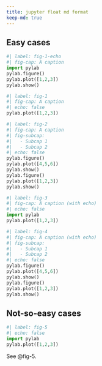 ```yaml
---
title: jupyter float md format
keep-md: true
---
```


## Easy cases

```python
#| label: fig-1-echo
#| fig-cap: A caption
import pylab
pylab.figure()
pylab.plot([1,2,3])
pylab.show()
```


```python
#| label: fig-1
#| fig-cap: A caption
#| echo: false
pylab.plot([1,2,3])
```

```python
#| label: fig-2
#| fig-cap: A caption
#| fig-subcap: 
#|   - Subcap 1
#|   - Subcap 2
#| echo: false
pylab.figure()
pylab.plot([4,5,6])
pylab.show()
pylab.figure()
pylab.plot([1,2,3])
pylab.show()
```


```python
#| label: fig-3
#| fig-cap: A caption (with echo)
#| echo: false
import pylab
pylab.plot([1,2,3])
```

```python
#| label: fig-4
#| fig-cap: A caption (with echo)
#| fig-subcap: 
#|   - Subcap 1
#|   - Subcap 2
#| echo: false
pylab.figure()
pylab.plot([4,5,6])
pylab.show()
pylab.figure()
pylab.plot([1,2,3])
pylab.show()
```

## Not-so-easy cases

```python
#| label: fig-5
#| echo: false
import pylab
pylab.plot([1,2,3])
```

See @fig-5.